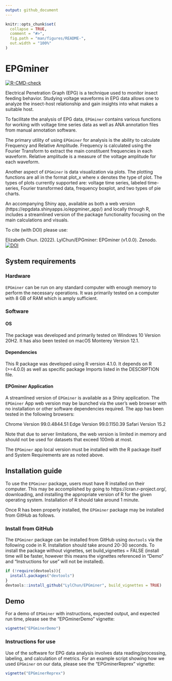 ```yaml
---
output: github_document
---
```


<!-- README.md is generated from README.Rmd. Please edit that file -->

```r
knitr::opts_chunk$set(
  collapse = TRUE,
  comment = "#>",
  fig.path = "man/figures/README-",
  out.width = "100%"
)
```

# EPGminer

<!-- badges: start -->
[![R-CMD-check](https://github.com/LylChun/epgminer/workflows/R-CMD-check/badge.svg)](https://github.com/LylChun/epgminer/actions)
<!-- badges: end -->

Electrical Penetration Graph (EPG) is a technique used to monitor insect feeding behavior. Studying voltage waveforms in EPG data allows one to analyze the insect-host relationship and gain insights into what makes a suitable host.

To facilitate the analysis of EPG data, `EPGminer` contains various functions for working with voltage time series data as well as ANA annotation files from manual annotation software. 

The primary utility of using `EPGminer` for analysis is the ability to calculate Frequency and Relative Amplitude. Frequency is calculated using the Fourier Transform to extract the main constituent frequencies in each waveform. Relative amplitude is a measure of the voltage amplitude for each waveform.

Another aspect of `EPGminer` is data visualization via plots. The plotting functions are all in the format plot_x where x denotes the type of plot. The types of plots currently supported are: voltage time series, labeled time-series, Fourier transformed data, frequency boxplot, and two types of pie charts.

An accompanying Shiny app, available as both a web version (https://epgdata.shinyapps.io/epgminer_app/) and locally through R, includes a streamlined version of the package functionality focusing on the main calculations and visuals.

To cite (with DOI) please use:

Elizabeth Chun. (2022). LylChun/EPGminer: EPGminer (v1.0.0). Zenodo. [![DOI](https://zenodo.org/badge/341639621.svg)](https://zenodo.org/badge/latestdoi/341639621)


## System requirements

### Hardware
`EPGminer` can be run on any standard computer with enough memory to perform the necessary operations. It was primarily tested on a computer with 8 GB of RAM which is amply sufficient.

### Software
#### OS
The package was developed and primarily tested on Windows 10 Version 20H2. It has also been tested on macOS Monterey Version 12.1.

#### Dependencies
This R package was developed using R version 4.1.0. It depends on R (>=4.0.0) as well as specific package Imports listed in the DESCRIPTION file.

#### EPGminer Application
A streamlined version of `EPGminer` is available as a Shiny application. The `EPGminer` App web version may be launched via the user's web browser with no installation or other software dependencies required. The app has been tested in the following browsers:

Chrome Version 99.0.4844.51
Edge Version 99.0.1150.39
Safari Version 15.2 

Note that due to server limitations, the web version is limited in memory and should not be used for datasets that exceed 100mb at most.

The `EPGminer` app local version must be installed with the R package itself and System Requirements are as noted above.

## Installation guide
To use the `EPGminer` package, users must have R installed on their computer. This may be accomplished by going to https://cran.r-project.org/, downloading, and installing the appropriate version of R for the given operating system. Installation of R should take around 1 minute.

Once R has been properly installed, the `EPGminer` package may be installed from GitHub as follows.

### Install from GitHub
The `EPGminer` package can be installed from GitHub using `devtools` via the following code in R. Installation should take around 20-30 seconds. To install the package without vignettes, set build_vignettes = FALSE (install time will be faster, however this means the vignettes referenced in "Demo" and "Instructions for use" will not be installed).

``` r
if (!require(devtools)){
  install.packages("devtools")
}
devtools::install_github("LylChun/EPGminer", build_vignettes = TRUE)
```

## Demo
For a demo of `EPGminer` with instructions, expected output, and expected run time, please see the "EPGminerDemo" vignette:
```r
vignette("EPGminerDemo")
```

### Instructions for use
Use of the software for EPG data analysis involves data reading/processing, labeling, and calculation of metrics. For an example script showing how we used `EPGminer` on our data, please see the "EPGminerReprex" vignette:

```r
vignette("EPGminerReprex")
```

